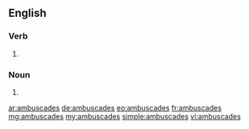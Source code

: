 ==English==

===Verb===
{{head|en|verb form}}

# {{en-third-person singular of|ambuscade}}

===Noun===
{{head|en|noun plural form}}
# {{plural of|ambuscade|lang=en}}

[[ar:ambuscades]]
[[de:ambuscades]]
[[eo:ambuscades]]
[[fr:ambuscades]]
[[mg:ambuscades]]
[[my:ambuscades]]
[[simple:ambuscades]]
[[vi:ambuscades]]